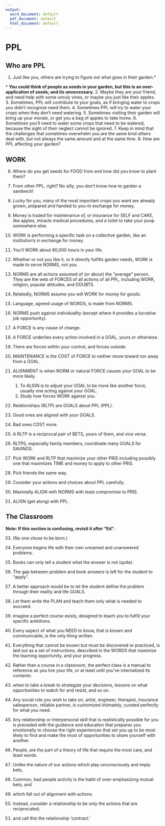 ```yaml
---
output:
  word_document: default
  pdf_document: default
  html_document: default
---
```


# PPL  
## Who are PPL 

1.	Just like you, others are trying to figure out what goes in their garden.\*

\* __You could think of people as seeds in your garden, but this is an over-application of seeds; and its unnecessary.__
2. Maybe they are your friend, and need help with some unruly vines, or 
maybe you just like their apples. 
3. Sometimes, PPL will contribute to your goals, as if bringing water to crops you didn't recognize need them. 4. Sometimes PPL will try to water your crops when they don't need watering.
5. Sometimes visiting their garden will bring up your morale, or get you a bag of apples to take home.
6. Sometimes you'll need to water some crops that need to be watered, because the sight of their neglect cannot be ignored.
7. Keep in mind that the challenges that sometimes overwhelm you are the same kind others deal with, but not always the same amount and at the same time.
8. How are PPL affecting your garden?

## WORK  

6.	Where do you get seeds for FOOD from and how did you know to plant them? 
7.	From other PPL, right? No silly, you don't know how to garden a sandwich! 
8.	Lucky for you, many of the most important crops you want are already grown, prepared and handed to you--in exchange for money.

9.	Money is traded for maintenance of, or insurance for SELF and CAKE, like apples, miracle medical procedures, and a toilet to take your poop somewhere else.
10. WORK is performing a specific task on a collective garden, like an institution's in exchange for money.
11.	You'll WORK about 80,000 hours in your life.

12.	Whether or not you like it, or it directly fulfills garden needs, WORK is made to serve NORMS, not you.
13.	NORMS are all actions assumed of (or about) the "average" person. They are the web of FORCES of all actions of all PPL, including 
WORK, religion, popular attitudes, and DOUBTS.
14.	Relatedly, NORMS assume you will WORK for money for goods. 
16.	Language, agreed usage of WORDS, is made from NORMS.
17.	NORMS push against individuality (except where it provides a lucrative job opportunity). 


20.	A FORCE is any cause of change. 
   1.	A FORCE underlies every action involved in a GOAL, yours or 
otherwise.
   2.	There are forces within your control, and forces outside.
21.	MAINTENANCE is the COST of FORCE to neither move toward nor 
away from a GOAL. 
22.	ALIGNMENT is when NORM or natural FORCE causes your GOAL to be 
more likely.
    1.	To ALIGN is to adjust your GOAL to be more like another force, 
usually one acting against your GOAL. 
    2.	Study how forces WORK against you. 

23.	Relationships (RLTP) are GOALS about PPL (PPL). 
24.	Good ones are aligned with your GOALS.
25.	Bad ones COST more. 
26.	A RLTP is a reciprocal pair of BETS, yours of them, and vice versa.
27.	RLTPS, especially family members, coordinate many GOALS for SAVINGS.

28.	Pick WORK and RLTP that maximize your other PRIS including possibly 
one that maximizes TIME and money to apply to other PRIS.
29.	Pick friends the same way. 
30.	Consider your actions and choices about PPL carefully. 
31.	Maximally ALIGN with NORMS with least compromise to PRIS. 
32.	ALIGN (get along) with PPL.

## The Classroom  

**Note: If this section is confusing, revisit it after "Ed".**  

33.	(No one chose to be born.) 
34.	Everyone begins life with their own unnamed and unanswered 
problems.
35.	Books can only tell a student what the answer is not (quite).
36.	The gap between problem and book answers is left for the student to 
"apply".
37.	A better approach would be to let the student define the problem 
through their reality and life GOALS.
38.	Let them write the PLAN and teach them only what is needed to 
succeed.
39.	Imagine a perfect course exists, designed to teach you to fulfill your 
specific ambitions. 
40.	Every aspect of what you NEED to know, that is known and 
communicable, is the only thing written. 
41.	Everything that cannot be known but must be discovered or practiced, 
is laid out as a set of instructions, described in the WORDS that 
maximize the learning opportunity, and your progress.
42.	Rather than a course in a classroom, the perfect class is a manual to 
reference as you live your life, or at least until you've internalized its 
contents: 
43.	when to take a break to strategize your decisions, lessons on what 
opportunities to watch for and resist, and so on. 
44.	Any social role you wish to take on, artist, engineer, therapist, 
insurance salesperson, reliable partner, is customized intimately, 
curated perfectly for what you need.
45.	Any relationship or interpersonal skill that is realistically possible for 
you is preceded with the guidance and education that prepares you 
emotionally to choose the right experiences that set you up to be 
most likely to find and make the most of opportunities to share 
yourself with another.

48. People, are the part of a theory of life that require the most care, and least words. 
49. Unlike the nature of our actions which play unconsciously and imply bets, 
50. Common, bad people activity is the habit of over-emphasizing mutual bets, and 
51. which fall out of alignment with actions.
52. Instead, consider a relationship to be only the actions that are reciprocated;
53. and call this the relationship 'contract.'


